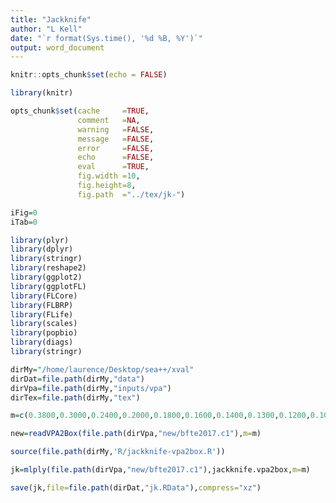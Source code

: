 ```yaml
---
title: "Jackknife"
author: "L Kell"
date: "`r format(Sys.time(), '%d %B, %Y')`"
output: word_document
---
```


```r
knitr::opts_chunk$set(echo = FALSE)

library(knitr)

opts_chunk$set(cache     =TRUE, 
               comment   =NA, 
               warning   =FALSE, 
               message   =FALSE, 
               error     =FALSE, 
               echo      =FALSE, 
               eval      =TRUE,
               fig.width =10, 
               fig.height=8,
               fig.path  ="../tex/jk-")

iFig=0
iTab=0
```

```r
library(plyr)
library(dplyr)
library(stringr)
library(reshape2)
library(ggplot2)
library(ggplotFL)
library(FLCore)
library(FLBRP)
library(FLife)
library(scales)
library(popbio)
library(diags)
library(stringr)

dirMy="/home/laurence/Desktop/sea++/xval"
dirDat=file.path(dirMy,"data")
dirVpa=file.path(dirMy,"inputs/vpa")
dirTex=file.path(dirMy,"tex")

m=c(0.3800,0.3000,0.2400,0.2000,0.1800,0.1600,0.1400,0.1300,0.1200,0.1000)

new=readVPA2Box(file.path(dirVpa,"new/bfte2017.c1"),m=m)
```

```r
source(file.path(dirMy,'R/jackknife-vpa2box.R'))

jk=mlply(file.path(dirVpa,"new/bfte2017.c1"),jackknife.vpa2box,m=m)

save(jk,file=file.path(dirDat,"jk.RData"),compress="xz")
```
